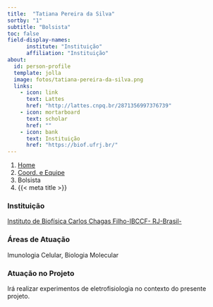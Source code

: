 ```yaml
---
title:  "Tatiana Pereira da Silva"
sortby: "1"
subtitle: "Bolsista"
toc: false
field-display-names:
      institute: "Instituição"
      affiliation: "Instituição"
about:
  id: person-profile
  template: jolla
  image: fotos/tatiana-pereira-da-silva.png
  links:
    - icon: link
      text: Lattes
      href: "http://lattes.cnpq.br/2871356997376739"
    - icon: mortarboard
      text: scholar
      href: ""
    - icon: bank
      text: Instituição
      href: "https://biof.ufrj.br/"
---
```


```{=html}
<nav aria-label="breadcrumb">
  <ol class="breadcrumb">
    <li class="breadcrumb-item"><a href="../../index.html">Home</a></li>
    <li class="breadcrumb-item"><a href="../coord-equipe.html">Coord. e Equipe</a></li>
    <li class="breadcrumb-item active">Bolsista</li>
    <li class="breadcrumb-item active" aria-current="page">{{< meta title >}}</li>
  </ol>
</nav>
```
:::{#person-profile}
:::

### Instituição

[Instituto de Biofísica Carlos Chagas Filho-IBCCF- RJ-Brasil-](https://biof.ufrj.br/)

### Áreas de Atuação

Imunologia Celular, Biologia Molecular

### Atuação no Projeto

Irá realizar experimentos de eletrofisiologia no contexto do presente projeto.
